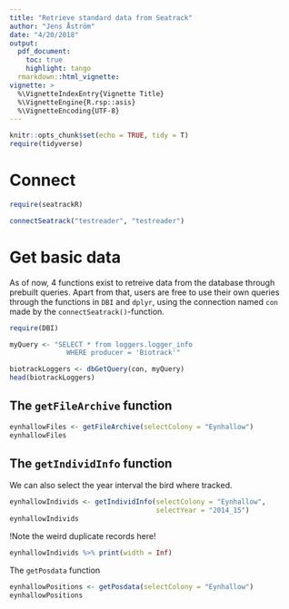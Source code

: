 ```yaml
---
title: "Retrieve standard data from Seatrack"
author: "Jens Åström"
date: "4/20/2018"
output: 
  pdf_document:
    toc: true
    highlight: tango
  rmarkdown::html_vignette:
vignette: >
  %\VignetteIndexEntry{Vignette Title}
  %\VignetteEngine{R.rsp::asis}
  %\VignetteEncoding{UTF-8}
---
```


```r
knitr::opts_chunk$set(echo = TRUE, tidy = T)
require(tidyverse)
```

Connect
=======
```r
require(seatrackR)

connectSeatrack("testreader", "testreader")
```

Get basic data
==============
As of now, 4 functions exist to retreive data from the database through prebuilt queries. Apart from that, users are free to use their own queries through the functions in `DBI` and `dplyr`, using the connection named `con` made by the `connectSeatrack()`-function.

```r
require(DBI)

myQuery <- "SELECT * from loggers.logger_info
              WHERE producer = 'Biotrack'"

biotrackLoggers <- dbGetQuery(con, myQuery)
head(biotrackLoggers)

```

The `getFileArchive` function
---------

```r
eynhallowFiles <- getFileArchive(selectColony = "Eynhallow")
eynhallowFiles
```


The `getIndividInfo` function
-----------------------
We can also select the year interval the bird where tracked.

```r
eynhallowIndivids <- getIndividInfo(selectColony = "Eynhallow",
                                    selectYear = "2014_15")
eynhallowIndivids
```

!Note the weird duplicate records here!

```r
eynhallowIndivids %>% print(width = Inf)
```


The `getPosdata` function
```r

eynhallowPositions <- getPosdata(selectColony = "Eynhallow")
eynhallowPositions
```






